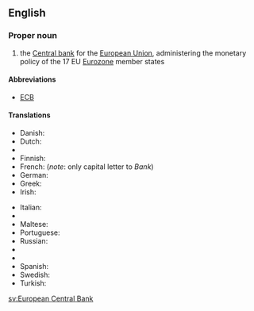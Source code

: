 ==English==
{{wikipedia}}
===Proper noun===
{{en-proper noun}}

# the [[central bank|Central bank]] for the [[European Union]], administering the monetary policy of the 17 EU [[Eurozone]] member states

====Abbreviations====
*[[ECB]]

====Translations====
{{trans-top|central bank for the European Union}}
* Danish: {{t-|da|Den Europæiske Centralbank}}
* Dutch: {{t-|nl|Europese Centrale Bank}}
* {{trreq|et}}
* Finnish: {{t-|fi|Euroopan keskuspankki}}
* French: {{t-|fr|Banque centrale européenne|f}} (''note'': only capital letter to ''Bank'')
* German: {{t+|de|Europäische Zentralbank|f}}
* Greek: {{t-|el|Ευρωπαϊκή Κεντρική Τράπεζα|f|tr=Evropaïkí Kentrikí Trápeza}}
* Irish: {{t-|ga|Banc Ceannais Eorpach|m}}
{{trans-mid}}
* Italian: {{t+|it|Banca Centrale Europea|f}}
* {{trreq|lb}}
* Maltese: {{t-|mt|Bank Ċentrali Ewropew}}
* Portuguese: {{t-|pt|Banco Central Europeu|m}}
* Russian: {{t-|ru|Европейский центральный банк|m|tr=Jevropéjskij centrálʹnyj bank}}
* {{trreq|sk}}
* {{trreq|sl}}
* Spanish: {{t-|es|Banco Central Europeo|m}}
* Swedish: {{t-|sv|Europeiska centralbanken}}
* Turkish: {{t+|tr|Avrupa Merkez Bankası}}
{{trans-bottom}}

[[sv:European Central Bank]]